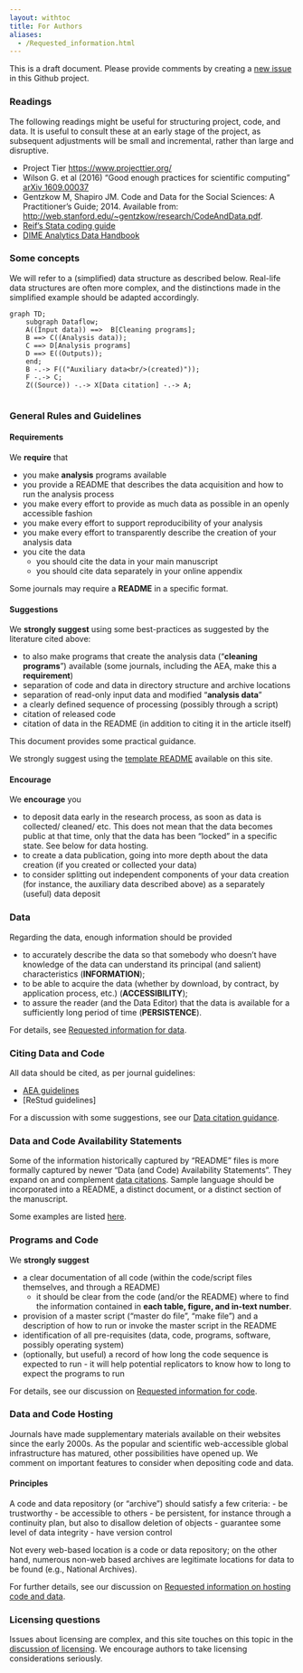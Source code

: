 ```yaml
---
layout: withtoc
title: For Authors
aliases:
  - /Requested_information.html
---
```


This is a draft document. Please provide comments by creating a [new issue](https://github.com/social-science-data-editors/guidance/issues/new) in this Github project.

### Readings

The following readings might be useful for structuring project, code, and data. It is useful to consult these at an early stage of the project, as subsequent adjustments will be small and incremental, rather than large and disruptive.

- Project Tier [https://www.projecttier.org/](https://www.projecttier.org/)
- Wilson G. et al (2016) "Good enough practices for scientific computing" [arXiv 1609.00037](https://arxiv.org/pdf/1609.00037.pdf)
- Gentzkow M, Shapiro JM. Code and Data for the Social Sciences: A Practitioner’s Guide; 2014. Available from: [http://web.stanford.edu/~gentzkow/research/CodeAndData.pdf](http://web.stanford.edu/~gentzkow/research/CodeAndData.pdf).
- [Reif's Stata coding guide](https://reifjulian.github.io/guide/)
- [DIME Analytics Data Handbook](https://worldbank.github.io/dime-data-handbook/)


### Some concepts

We will refer to a (simplified) data structure as described below. Real-life data structures are often more complex, and the distinctions made in the simplified example should be adapted accordingly.


```mermaid
graph TD;
    subgraph Dataflow;
    A((Input data)) ==>  B[Cleaning programs];
    B ==> C((Analysis data));
    C ==> D[Analysis programs] 
    D ==> E((Outputs));
    end;
    B -.-> F(("Auxiliary data<br/>(created)"));
    F -.-> C;
    Z((Source)) -.-> X[Data citation] -.-> A;
    
``` 



### General Rules and Guidelines

#### Requirements

We **require** that

- you make **analysis** programs available
- you provide a README that describes the data acquisition and how to run the analysis process
- you make every effort to provide as much data as possible in an openly accessible fashion
- you make every effort to support reproducibility of your analysis
- you make every effort to transparently describe the creation of your analysis data
- you cite the data
  - you should cite the data in your main manuscript
  - you should cite data separately in your online appendix

Some journals may require a **README** in a specific format. 

#### Suggestions

We **strongly suggest** using some best-practices as suggested by the literature cited above:

- to also make programs that create the analysis data ("**cleaning programs**") available (some journals, including the AEA, make this a **requirement**)
- separation of code and data in directory structure and archive locations
- separation of read-only input data and modified "**analysis data**"
- a clearly defined sequence of processing (possibly through a script)
- citation of released code
- citation of data in the README (in addition to citing it in the article itself)

This document provides some practical guidance.

We strongly suggest using the [template README](../Templates/template-README.qmd) available on this site.

#### Encourage

We **encourage** you

- to deposit data early in the research process, as soon as data is collected/ cleaned/ etc. This does not mean that the data becomes public at that time, only that the data has been "locked" in a specific state. See below for data hosting.
- to create a data publication, going into more depth about the data creation (if you created or collected your data)
- to consider splitting out independent components of your data creation (for instance, the auxiliary data described above) as a separately (useful) data deposit


### Data

Regarding the data, enough information should be provided

- to accurately describe the data so that somebody who doesn't have knowledge of the data can understand its principal (and salient) characteristics (**INFORMATION**);
- to be able to acquire the data (whether by download, by contract, by application process, etc.) (**ACCESSIBILITY**);
- to assure the reader (and the  Data Editor) that the data is available for a sufficiently long period of time (**PERSISTENCE**).

For details, see [Requested information for data](Requested_information_data.qmd).

### Citing Data and Code

All data should be cited, as per journal guidelines:

- [AEA guidelines](https://www.aeaweb.org/journals/policies/sample-references)
- [ReStud guidelines]

For a discussion with some suggestions, see our [Data citation guidance](../Guidance/Data_citation_guide.qmd).


### Data and Code Availability Statements

Some of the information historically captured by "README" files is more formally captured by newer "Data (and Code) Availability Statements". They expand on and complement [data citations](../Guidance/Data_citation_guide.qmd). Sample language should be incorporated into a README, a distinct document, or a distinct section of the manuscript.

Some examples are listed [here](Requested_information_dcas.qmd).

### Programs and Code

We **strongly suggest**

- a clear documentation of all code (within the code/script files themselves, and through a README)
  - it should be clear from the code (and/or the README) where to find the information contained in **each table, figure, and in-text number**.
- provision of a master script ("master do file", "make file") and a description of how to run or invoke the master script in the README
- identification of all pre-requisites (data, code, programs, software, possibly operating system)
- (optionally, but useful) a record of how long the code sequence is expected to run - it will help potential replicators to know how to long to expect the programs to run

For details, see our discussion on [Requested information for code](Requested_information_code.qmd).



### Data and Code Hosting

Journals have made supplementary materials available on
their  websites since the early 2000s. As the  popular and scientific web-accessible
global infrastructure has matured, other possibilities have opened up. We comment on important features to consider when depositing code and data.

#### Principles

A code and data repository (or "archive") should satisfy a few criteria:
- be trustworthy
- be accessible to others
- be persistent, for instance through a continuity plan, but also to disallow deletion of objects
- guarantee some level of data integrity
- have version control

Not every web-based location is a code or data repository; on the other hand, numerous non-web based archives are legitimate locations for data to be found (e.g., National Archives).

For further details, see our discussion on [Requested information on hosting code and data](Requested_information_hosting.qmd).

### Licensing questions

Issues about licensing are complex, and this site touches on this topic in the [discussion of licensing](https://social-science-data-editors.github.io/guidance/Licensing_guidance.html). We encourage authors to take licensing considerations seriously.
